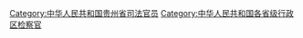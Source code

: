 [[Category:中华人民共和国贵州省司法官员|Category:中华人民共和国贵州省司法官员]]
[[Category:中华人民共和国各省级行政区检察官|Category:中华人民共和国各省级行政区检察官]]